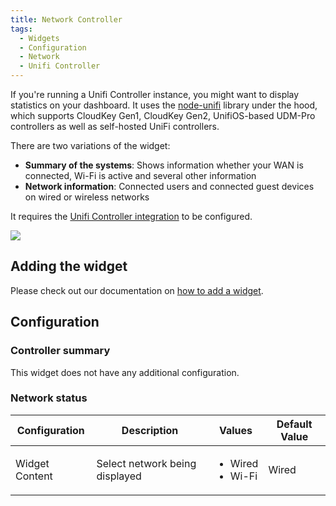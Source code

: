 ```yaml
---
title: Network Controller
tags:
  - Widgets
  - Configuration
  - Network
  - Unifi Controller
---
```


If you're running a Unifi Controller instance, you might want to display statistics on your dashboard.
It uses the [node-unifi](https://www.npmjs.com/package/node-unifi) library under the hood, which supports
CloudKey Gen1, CloudKey Gen2, UnifiOS-based UDM-Pro controllers as well as self-hosted UniFi controllers.

There are two variations of the widget:
- **Summary of the systems**: Shows information whether your WAN is connected, Wi-Fi is active and several other information
- **Network information**: Connected users and connected guest devices on wired or wireless networks

It requires the [Unifi Controller integration](/docs/integrations/network) to be configured.

![](./img/screenshot.png)

## Adding the widget
Please check out our documentation on [how to add a widget](/docs/getting-started/after-the-installation#embed-integration-data-using-widgets).

## Configuration

### Controller summary

This widget does not have any additional configuration.

### Network status

| Configuration  | Description                    | Values                                | Default Value |
|----------------|--------------------------------|---------------------------------------|---------------|
| Widget Content | Select network being displayed | <ul><li>Wired</li><li>Wi-Fi</li></ul> | Wired         |
